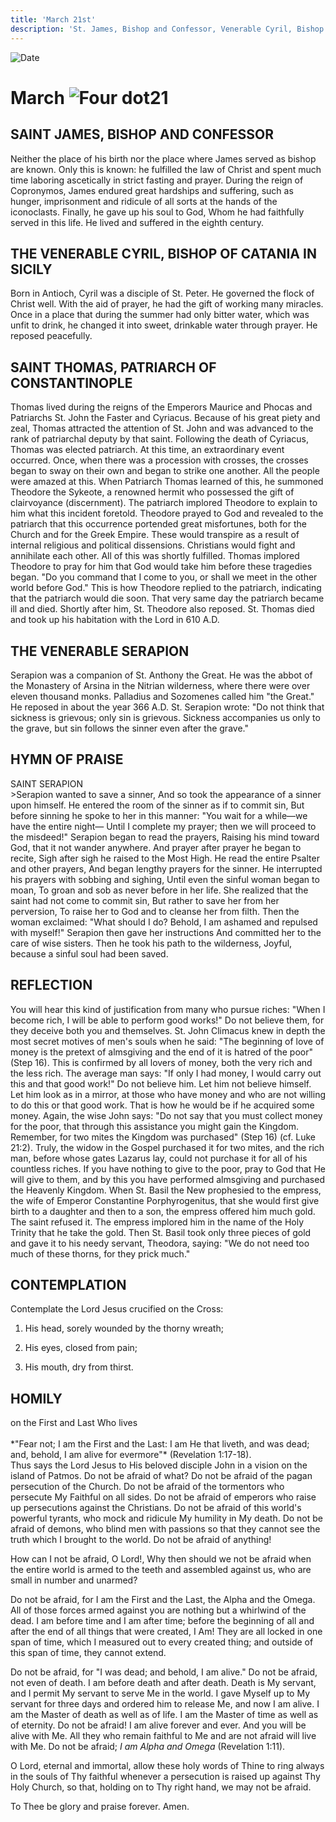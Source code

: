 ```yaml
---
title: 'March 21st'
description: 'St. James, Bishop and Confessor, Venerable Cyril, Bishop of Catania, St. Thomas, Patriarch of Constantinople, Venerable Serapion'
---
```


<RunningHead />
<Image src="/title-imprint.png" height={68} width={50} alt="Date" className="title-imprint"/>

# <div id="date">March <Image className="four-dot" src="/four-dot.png" height={15} width={15} alt="Four dot" />21</div>

## SAINT JAMES, BISHOP AND CONFESSOR

Neither the place of his birth nor the place where James served as bishop are known. Only this is known: he fulfilled the law of Christ and spent much time laboring ascetically in strict fasting and prayer. During the reign of Copronymos, James endured great hardships and suffering, such as hunger, imprisonment and ridicule of all sorts at the hands of the iconoclasts. Finally, he gave up his soul to God, Whom he had faithfully served in this life. He lived and suffered in the eighth century.

## THE VENERABLE CYRIL, BISHOP OF CATANIA IN SICILY

Born in Antioch, Cyril was a disciple of St. Peter. He governed the flock of Christ well. With the aid of prayer, he had the gift of working many miracles. Once in a place that during the summer had only bitter water, which was unfit to drink, he changed it into sweet, drinkable water through prayer. He reposed peacefully.

## SAINT THOMAS, PATRIARCH OF CONSTANTINOPLE

Thomas lived during the reigns of the Emperors Maurice and Phocas and Patriarchs St. John the Faster and Cyriacus. Because of his great piety and zeal, Thomas attracted the attention of St. John and was advanced to the rank of patriarchal deputy by that saint. Following the death of Cyriacus, Thomas was elected patriarch. At this time, an extraordinary event occurred. Once, when there was a procession with crosses, the crosses began to sway on their own and began to strike one another. All the people were amazed at this. When Patriarch Thomas learned of this, he summoned Theodore the Sykeote, a renowned hermit who possessed the gift of clairvoyance (discernment). The patriarch implored Theodore to explain to him what this incident foretold. Theodore prayed to God and revealed to the patriarch that this occurrence portended great misfortunes, both for the Church and for the Greek Empire. These would transpire as a result of internal religious and political dissensions. Christians would fight and annihilate each other. All of this was shortly fulfilled. Thomas implored Theodore to pray for him that God would take him before these tragedies began. "Do you command that I come to you, or shall we meet in the other world before God." This is how Theodore replied to the patriarch, indicating that the patriarch would die soon. That very same day the patriarch became ill and died. Shortly after him, St. Theodore also reposed. St. Thomas died and took up his habitation with the Lord in 610 A.D.

## THE VENERABLE SERAPION

Serapion was a companion of St. Anthony the Great. He was the abbot of the Monastery of Arsina in the Nitrian wilderness, where there were over eleven thousand monks. Palladius and Sozomenes called him "the Great." He reposed in about the year 366 A.D. St. Serapion wrote: "Do not think that sickness is grievous; only sin is grievous. Sickness accompanies us only to the grave, but sin follows the sinner even after the grave."


## HYMN OF PRAISE
<div style={{textAlign:'center', color:'crimson', fontWeight:'bold'}}>
SAINT SERAPION
</div>
>Serapion wanted to save a sinner,  
And so took the appearance of a sinner upon himself.  
He entered the room of the sinner as if to commit sin,  
But before sinning he spoke to her in this manner:  
"You wait for a while—we have the entire night—  
Until I complete my prayer; then we will proceed to the misdeed!"  
Serapion began to read the prayers,  
Raising his mind toward God, that it not wander anywhere.  
And prayer after prayer he began to recite,  
Sigh after sigh he raised to the Most High.  
He read the entire Psalter and other prayers,  
And began lengthy prayers for the sinner.  
He interrupted his prayers with sobbing and sighing,  
Until even the sinful woman began to moan,  
To groan and sob as never before in her life.  
She realized that the saint had not come to commit sin,  
But rather to save her from her perversion,  
To raise her to God and to cleanse her from filth.  
Then the woman exclaimed: "What should I do?  
Behold, I am ashamed and repulsed with myself!"  
Serapion then gave her instructions  
And committed her to the care of wise sisters.  
Then he took his path to the wilderness,  
Joyful, because a sinful soul had been saved.  


## REFLECTION

You will hear this kind of justification from many who pursue riches: "When I become rich, I will be able to perform good works!" Do not believe them, for they deceive both you and themselves. St. John Climacus knew in depth the most secret motives of men's souls when he said: "The beginning of love of money is the pretext of almsgiving and the end of it is hatred of the poor" (Step 16). This is confirmed by all lovers of money, both the very rich and the less rich. The average man says: "If only I had money, I would carry out this and that good work!" Do not believe him. Let him not believe himself. Let him look as in a mirror, at those who have money and who are not willing to do this or that good work. That is how he would be if he acquired some money. Again, the wise John says: "Do not say that you must collect money for the poor, that through this assistance you might gain the Kingdom. Remember, for two mites the Kingdom was purchased" (Step 16) (cf. Luke 21:2). Truly, the widow in the Gospel purchased it for two mites, and the rich man, before whose gates Lazarus lay, could not purchase it for all of his countless riches. If you have nothing to give to the poor, pray to God that He will give to them, and by this you have performed almsgiving and purchased the Heavenly Kingdom. When St. Basil the New prophesied to the empress, the wife of Emperor Constantine Porphyrogenitus, that she would first give birth to a daughter and then to a son, the empress offered him much gold. The saint refused it. The empress implored him in the name of the Holy Trinity that he take the gold. Then St. Basil took only three pieces of gold and gave it to his needy servant, Theodora, saying: "We do not need too much of these thorns, for they prick much."


## CONTEMPLATION

Contemplate the Lord Jesus crucified on the Cross:

1. His head, sorely wounded by the thorny wreath;

2. His eyes, closed from pain;

3. His mouth, dry from thirst.


## HOMILY
<div style={{textAlign:'center', color:'crimson', fontWeight:'bold'}}>
on the First and Last Who lives
</div><br />
<div style={{textAlign:'right'}}>
*"Fear not; I am the First and the Last: I am He that liveth, and was dead; and, behold, I am alive for evermore"* (Revelation 1:17-18).
</div>
Thus says the Lord Jesus to His beloved disciple John in a vision on the island of Patmos. Do not be afraid of what? Do not be afraid of the pagan persecution of the Church. Do not be afraid of the tormentors who persecute My Faithful on all sides. Do not be afraid of emperors who raise up persecutions against the Christians. Do not be afraid of this world's powerful tyrants, who mock and ridicule My humility in My death. Do not be afraid of demons, who blind men with passions so that they cannot see the truth which I brought to the world. Do not be afraid of anything!

How can I not be afraid, O Lord!, Why then should we not be afraid when the entire world is armed to the teeth and assembled against us, who are small in number and unarmed?

Do not be afraid, for I am the First and the Last, the Alpha and the Omega. All of those forces armed against you are nothing but a whirlwind of the dead. I am before time and I am after time; before the beginning of all and after the end of all things that were created, I Am! They are all locked in one span of time, which I measured out to every created thing; and outside of this span of time, they cannot extend.

Do not be afraid, for "I was dead; and behold, I am alive." Do not be afraid, not even of death. I am before death and after death. Death is My servant, and I permit My servant to serve Me in the world. I gave Myself up to My servant for three days and ordered him to release Me, and now I am alive. I am the Master of death as well as of life. I am the Master of time as well as of eternity. Do not be afraid!  I am alive forever and ever. And you will be alive with Me. All they who remain faithful to Me and are not afraid will live with Me. Do not be afraid; *I am Alpha and Omega* (Revelation 1:11).

O Lord, eternal and immortal, allow these holy words of Thine to ring always in the souls of Thy faithful whenever a persecution is raised up against Thy Holy Church, so that, holding on to Thy right hand, we may not be afraid.

To Thee be glory and praise forever. Amen.